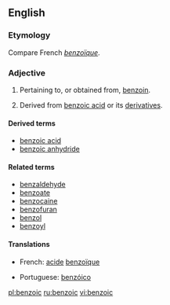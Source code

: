 ==English==

===Etymology===
Compare French ''[[benzoïque]]''.

===Adjective===
{{en-adj|-}}

# Pertaining to, or obtained from, [[benzoin]].
#{{organic chemistry}} Derived from [[benzoic acid]] or its [[derivative]]s.

====Derived terms====
* [[benzoic acid]]
* [[benzoic anhydride]]

====Related terms====
* [[benzaldehyde]]
* [[benzoate]]
* [[benzocaine]]
* [[benzofuran]]
* [[benzol]]
* [[benzoyl]]

====Translations====
{{trans-top|benzoic}}
*French: [[acide]] [[benzoïque]] {{m}}
{{trans-mid}}
*Portuguese: [[benzóico]]
{{trans-bottom}}

[[pl:benzoic]]
[[ru:benzoic]]
[[vi:benzoic]]